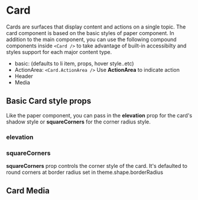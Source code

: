 
<Meta title="Card" component={Card} />

# Card

Cards are surfaces that display content and actions on a single topic. The card component is based on the basic styles of paper component. In addition to the main component, you can use the following compound components inside `<Card />` to take advantage of built-in accessibilty and styles support for each major content type.

- basic: (defaults to li item, props, hover style..etc)
- ActionArea: `<Card.ActionArea />`
  Use **ActionArea** to indicate action
- Header
- Media

## Basic Card style props

Like the paper component, you can pass in the **elevation** prop for the card's shadow style or **squareCorners** for the corner radius style.

### elevation

### squareCorners

**squareCorners** prop controls the corner style of the card. It's defaulted to round corners at border radius set in theme.shape.borderRadius

<Canvas>
  <Story story={basicUsage} />
</Canvas>

## Card Media

<Canvas>
  <Story story={mediaStory} />
</Canvas>

<ArgsTable of={Card} />
